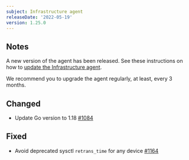 ```yaml
---
subject: Infrastructure agent
releaseDate: '2022-05-19'
version: 1.25.0
---
```


## Notes
A new version of the agent has been released. See these instructions on how to [update the Infrastructure agent](https://docs.newrelic.com/docs/infrastructure/install-configure-manage-infrastructure/update-or-uninstall/update-infrastructure-agent).  

We recommend you to upgrade the agent regularly, at least, every 3 months.

## Changed
- Update Go version to 1.18 [#1084](https://github.com/newrelic/infrastructure-agent/pull/1084)

## Fixed
- Avoid deprecated sysctl `retrans_time` for any device [#1164](https://github.com/newrelic/infrastructure-agent/pull/1164)

